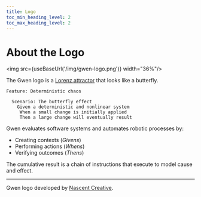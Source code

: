 ```yaml
--- 
title: Logo
toc_min_heading_level: 2
toc_max_heading_level: 2
---
```



# About the Logo

<img src={useBaseUrl('/img/gwen-logo.png')} width="36%"/>

The Gwen logo is a [Lorenz attractor](https://en.m.wikipedia.org/wiki/Lorenz_system) that looks like 
a butterfly.

```gherkin
Feature: Deterministic chaos
    
  Scenario: The butterfly effect
    Given a deterministic and nonlinear system
     When a small change is initially applied
     Then a large change will eventually result
```

Gwen evaluates software systems and automates robotic processes by:

- Creating contexts (*Givens*)
- Performing actions (*Whens*)
- Verifying outcomes (*Thens*)

The cumulative result is a chain of instructions that execute to model cause and effect.

---

Gwen logo developed by [Nascent Creative](https://nascentcreative.com.au/).

